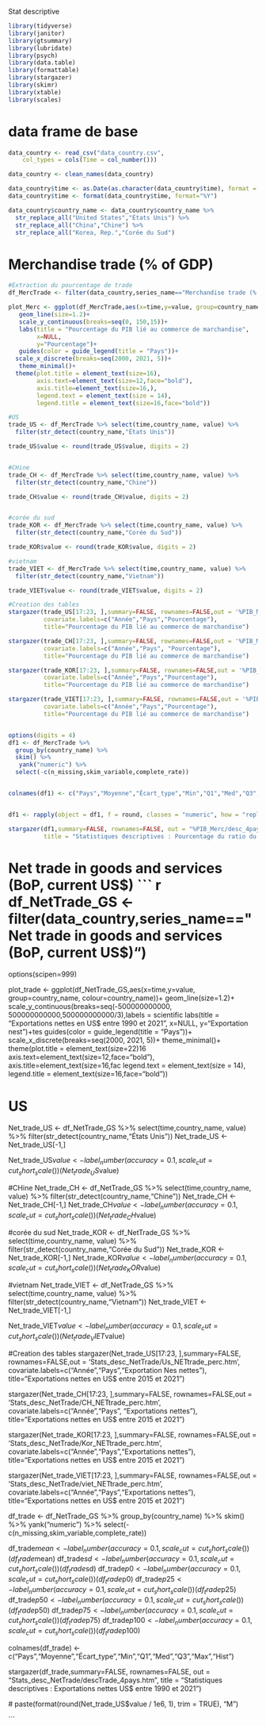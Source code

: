 Stat descriptive

```r

library(tidyverse)
library(janitor)
library(gtsummary)
library(lubridate)
library(psych)
library(data.table) 
library(formattable)
library(stargazer)
library(skimr)
library(xtable)
library(scales)
```

# data frame de base 

```r

data_country <- read_csv("data_country.csv", 
    col_types = cols(Time = col_number()))

data_country <- clean_names(data_country)

data_country$time <- as.Date(as.character(data_country$time), format = "%Y")
data_country$time <- format(data_country$time, format="%Y")

data_country$country_name <- data_country$country_name %>% 
  str_replace_all("United States","États Unis") %>%
  str_replace_all("China","Chine") %>% 
  str_replace_all("Korea, Rep.","Corée du Sud")
```

# Merchandise trade (% of GDP)

```r


#Extraction du pourcentage de trade 
df_MercTrade <- filter(data_country,series_name=="Merchandise trade (% of GDP)")

plot_Merc <- ggplot(df_MercTrade,aes(x=time,y=value, group=country_name, colour=country_name))+
   geom_line(size=1.2)+
   scale_y_continuous(breaks=seq(0, 150,15))+
   labs(title = "Pourcentage du PIB lié au commerce de marchandise",
        x=NULL,
        y="Pourcentage")+
   guides(color = guide_legend(title = "Pays"))+
  scale_x_discrete(breaks=seq(2000, 2021, 5))+
   theme_minimal()+
  theme(plot.title = element_text(size=16),
        axis.text=element_text(size=12,face="bold"),
        axis.title=element_text(size=16,),
        legend.text = element_text(size = 14),
        legend.title = element_text(size=16,face="bold"))

#US
trade_US <- df_MercTrade %>% select(time,country_name, value) %>% 
  filter(str_detect(country_name,"États Unis"))

trade_US$value <- round(trade_US$value, digits = 2)  


#CHine
trade_CH <- df_MercTrade %>% select(time,country_name, value) %>% 
  filter(str_detect(country_name,"Chine"))

trade_CH$value <- round(trade_CH$value, digits = 2) 


#corée du sud
trade_KOR <- df_MercTrade %>% select(time,country_name, value) %>% 
  filter(str_detect(country_name,"Corée du Sud"))

trade_KOR$value <- round(trade_KOR$value, digits = 2) 

#vietnam
trade_VIET <- df_MercTrade %>% select(time,country_name, value) %>% 
  filter(str_detect(country_name,"Vietnam"))

trade_VIET$value <- round(trade_VIET$value, digits = 2) 

#Creation des tables
stargazer(trade_US[17:23, ],summary=FALSE, rownames=FALSE,out = '%PIB_Merc/Us_trade_perc.htm',
          covariate.labels=c("Année","Pays","Pourcentage"), 
          title="Pourcentage du PIB lié au commerce de marchandise")

stargazer(trade_CH[17:23, ],summary=FALSE, rownames=FALSE,out = '%PIB_Merc/CH_trade_perc.htm',
          covariate.labels=c("Année","Pays", "Pourcentage"),
          title="Pourcentage du PIB lié au commerce de marchandise")

stargazer(trade_KOR[17:23, ],summary=FALSE, rownames=FALSE,out = '%PIB_Merc/Kor_trade_perc.htm',
          covariate.labels=c("Année","Pays","Pourcentage"),
          title="Pourcentage du PIB lié au commerce de marchandise")

stargazer(trade_VIET[17:23, ],summary=FALSE, rownames=FALSE,out = '%PIB_Merc/viet_trade_perc.htm',
          covariate.labels=c("Année","Pays","Pourcentage"),
          title="Pourcentage du PIB lié au commerce de marchandise")


options(digits = 4)
df1 <- df_MercTrade %>%
  group_by(country_name) %>%
  skim() %>% 
   yank("numeric") %>% 
  select(-c(n_missing,skim_variable,complete_rate))


colnames(df1) <- c("Pays","Moyenne","Écart_type","Min","Q1","Med","Q3","Max","Hist")


df1 <- rapply(object = df1, f = round, classes = "numeric", how = "replace", digits = 2)

stargazer(df1,summary=FALSE, rownames=FALSE, out = "%PIB_Merc/desc_4pays.html",
          title = "Statistiques descriptives : Pourcentage du ratio du commerce de marchandise/PIB entre 1990 et 2021 ")

```


# Net trade in goods and services (BoP, current US$)
``` r

df_NetTrade_GS <- filter(data_country,series_name=="Net trade in goods and services (BoP, current US$)")
options(scipen=999)

plot_trade <- ggplot(df_NetTrade_GS,aes(x=time,y=value, group=country_name, colour=country_name))+
   geom_line(size=1.2)+
   scale_y_continuous(breaks=seq(-500000000000, 500000000000,500000000000/3),labels = scientific   labs(title = "Exportations nettes en US$ entre 1990 et 2021",
        x=NULL,
        y="Exportation nest")+tes
   guides(color = guide_legend(title = "Pays"))+
  scale_x_discrete(breaks=seq(2000, 2021, 5))+
   theme_minimal()+
  theme(plot.title = element_text(size=22)16        axis.text=element_text(size=12,face="bold"),
        axis.title=element_text(size=16,fac        legend.text = element_text(size = 14),
        legend.title = element_text(size=16,face="bold"))


# US
Net_trade_US <- df_NetTrade_GS %>% select(time,country_name, value) %>% 
  filter(str_detect(country_name,"États Unis"))
Net_trade_US <- Net_trade_US[-1,]


Net_trade_US$value <- label_number(accuracy=0.1, scale_cut=cut_short_scale())(Net_trade_US$value)

#CHine
Net_trade_CH <- df_NetTrade_GS %>% select(time,country_name, value) %>% 
  filter(str_detect(country_name,"Chine"))
Net_trade_CH <- Net_trade_CH[-1,]
Net_trade_CH$value <- label_number(accuracy=0.1, scale_cut=cut_short_scale())(Net_trade_CH$value)

#corée du sud
Net_trade_KOR <-  df_NetTrade_GS %>% select(time,country_name, value) %>% 
  filter(str_detect(country_name,"Corée du Sud"))
Net_trade_KOR <- Net_trade_KOR[-1,]
Net_trade_KOR$value <- label_number(accuracy=0.1, scale_cut=cut_short_scale())(Net_trade_KOR$value)


#vietnam
Net_trade_VIET <- df_NetTrade_GS %>% select(time,country_name, value) %>% 
  filter(str_detect(country_name,"Vietnam"))
Net_trade_VIET <- Net_trade_VIET[-1,]

Net_trade_VIET$value <- label_number(accuracy=0.1, scale_cut=cut_short_scale())(Net_trade_VIET$value)


#Creation des tables
stargazer(Net_trade_US[17:23, ],summary=FALSE, rownames=FALSE,out = 'Stats_desc_NetTrade/Us_NETtrade_perc.htm',
          covariate.labels=c("Année","Pays","Exportation Nes nettes"), 
          title="Exportations nettes en US$ entre 2015 et 2021")

stargazer(Net_trade_CH[17:23, ],summary=FALSE, rownames=FALSE,out = 'Stats_desc_NetTrade/CH_NETtrade_perc.htm',
          covariate.labels=c("Année","Pays", "Exportations nettes"),
          title="Exportations nettes en US$ entre 2015 et 2021")

stargazer(Net_trade_KOR[17:23, ],summary=FALSE, rownames=FALSE,out = 'Stats_desc_NetTrade/Kor_NETtrade_perc.htm',
          covariate.labels=c("Année","Pays","Exportations nettes"),
          title="Exportations nettes en US$ entre 2015 et 2021")

stargazer(Net_trade_VIET[17:23, ],summary=FALSE, rownames=FALSE,out = 'Stats_desc_NetTrade/viet_NETtrade_perc.htm',
          covariate.labels=c("Année","Pays","Exportations nettes"),
          title="Exportations nettes en US$ entre 2015 et 2021")



df_trade <- df_NetTrade_GS %>%
  group_by(country_name) %>%
  skim() %>% 
   yank("numeric") %>% 
  select(-c(n_missing,skim_variable,complete_rate))



df_trade$mean <- label_number(accuracy=0.1, scale_cut=cut_short_scale())(df_trade$mean)
df_trade$sd <- label_number(accuracy=0.1, scale_cut=cut_short_scale())(df_trade$sd)
df_trade$p0 <- label_number(accuracy=0.1, scale_cut=cut_short_scale())(df_trade$p0)
df_trade$p25 <- label_number(accuracy=0.1, scale_cut=cut_short_scale())(df_trade$p25)
df_trade$p50 <- label_number(accuracy=0.1, scale_cut=cut_short_scale())(df_trade$p50)
df_trade$p75 <- label_number(accuracy=0.1, scale_cut=cut_short_scale())(df_trade$p75)
df_trade$p100 <- label_number(accuracy=0.1, scale_cut=cut_short_scale())(df_trade$p100)


colnames(df_trade) <- c("Pays","Moyenne","Écart_type","Min","Q1","Med","Q3","Max","Hist")

stargazer(df_trade,summary=FALSE, rownames=FALSE, out = "Stats_desc_NetTrade/descTrade_4pays.htm",
          title = "Statistiques descriptives : Exportations nettes US$ entre 1990 et 2021")

 # paste(format(round(Net_trade_US$value / 1e6, 1), trim = TRUE), "M")

```






